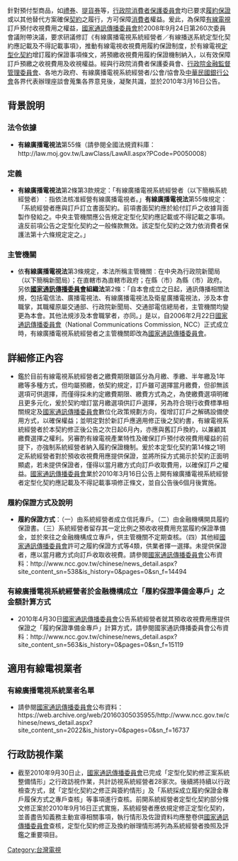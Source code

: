 {{copyedit|time=2017-11-30T02:16:08+00:00}}
{{unreferenced|time=2017-11-30T02:16:08+00:00}}
針對預付型商品，如[[禮券|禮券]]、[[提貨券|提貨券]]等，[[行政院消費者保護委員會|行政院消費者保護委員會]]均已要求[[履約保證|履約保證]]或以其他替代方案確保[[契約|契約]]之履行，方可保障[[消費者|消費者]]權益。爰此，為保障[[有線電視|有線電視]]訂戶預付收視費用之權益，[[國家通訊傳播委員會|國家通訊傳播委員會]]於2008年9月24日第260次委員會議附帶決議，要求研議修訂《有線廣播電視系統經營者／有線播送系統定型化契約應記載及不得記載事項》，推動有線電視收視費用履約保證制度，於有線電視[[定型化契約|定型化契約]]增訂履約保證事項條文，將預繳收視費用履約保證機制納入，以有效保障訂戶預繳之收視費用及收視權益。經與行政院消費者保護委員會、[[行政院金融監督管理委員會|行政院金融監督管理委員會]]、各地方政府、有線廣播電視系統經營者/公會/協會及[[中華民國銀行公會|中華民國銀行公會]]各界代表辦理座談會蒐集各界意見後，凝聚共識，並於2010年3月16日公告。

== 背景說明 ==
=== 法令依據 ===
*'''有線廣播電視法'''第55條（請參閱全國法規資料庫：http://law.moj.gov.tw/LawClass/LawAll.aspx?PCode=P0050008）
=== 定義 ===
*'''有線廣播電視法'''第2條第3款規定：「有線廣播電視系統經營者（以下簡稱系統經營者）︰指依法核准經營有線廣播電視者。」'''有線廣播電視法'''第55條規定：「系統經營者應與訂戶訂立書面契約。前項書面契約應於給付訂戶之收據背面製作發給之。中央主管機關應公告規定定型化契約應記載或不得記載之事項。違反前項公告之定型化契約之一般條款無效。該定型化契約之效力依消費者保護法第十六條規定定之。」
=== 主管機關 ===
*依'''有線廣播電視法'''第3條規定，本法所稱主管機關︰在中央為行政院新聞局（以下簡稱新聞局）；在直轄市為直轄市政府；在縣（市）為縣（市）政府。另依'''[[國家通訊傳播委員會|國家通訊傳播委員會]]組織法'''第2條：「自本會成立之日起，通訊傳播相關法規，包括電信法、廣播電視法、有線廣播電視法及衛星廣播電視法，涉及本會職掌，其職權原屬交通部、行政院新聞局、交通部電信總局者，主管機關均變更為本會。其他法規涉及本會職掌者，亦同。」是以，自2006年2月22日[[國家通訊傳播委員會|國家通訊傳播委員會]]（National Communications Commission, NCC）正式成立時，有線廣播電視系統經營者之主管機關即改為[[國家通訊傳播委員會|國家通訊傳播委員會]]。
== 詳細修正內容 ==
*鑑於目前有線電視系統經營者之繳費期限雖區分為月繳、季繳、半年繳及1年繳等多種方式，但均屬預繳，依契約規定，訂戶雖可選擇當月繳費，但卻無該選項可供選擇，而僅得採未約定繳費期限、繳費方式為之，為使繳費選項明確且更多元化，爰於契約增訂當月繳選項供訂戶選擇，另為符合現行收費標準相關規定及[[國家通訊傳播委員會|國家通訊傳播委員會]]數位化政策規劃方向，復增訂訂戶之解碼設備使用方式，以確保權益；並明定對於新訂戶應適用修正後之契約書，有線電視系統經營者於本契約修正後公告之次日起6月內，亦應與舊訂戶換約，以兼顧其繳費選擇之權利。另審酌有線電視產業特性及確保訂戶預付收視費用權益的前提下，亦強制系統經營者納入履約保證機制。爰於本定型化契約第14條之1明定系統經營者對於預收收視費用應提供保證，並將所採方式揭示於契約正面明顯處，若未提供保證者，僅得以當月繳方式向訂戶收取費用，以確保訂戶之權益。[[國家通訊傳播委員會|國家通訊傳播委員會]]業於2010年3月16日公告上開有線廣播電視系統經營者定型化契約應記載及不得記載事項修正條文，並自公告後6個月後實施。
=== 履約保證方式及說明 ===
*'''履約保證方式'''：（一）由系統經營者成立信託專戶。（二）由金融機構開具履約保證書。（三）系統經營者留存其一定比例之預收收視費用充當履約保證準備金，並於來往之金融機構成立專戶，供主管機關不定期查核。（四）其他經[[國家通訊傳播委員會|國家通訊傳播委員會]]許可之履約保證方式等4類，供業者擇一選擇。未提供保證者，應以當月繳方式向訂戶收取收視費。請參閱[[國家通訊傳播委員會|國家通訊傳播委員會]]公布資料：http://www.ncc.gov.tw/chinese/news_detail.aspx?site_content_sn=538&is_history=0&pages=0&sn_f=14494 {{Wayback|url=http://www.ncc.gov.tw/chinese/news_detail.aspx?site_content_sn=538&is_history=0&pages=0&sn_f=14494 |date=20191130112211 }}
=== 有線廣播電視系統經營者於金融機構成立「履約保證準備金專戶」之金額計算方式 ===
*2010年4月30日[[國家通訊傳播委員會|國家通訊傳播委員會]]公告系統經營者就其預收收視費用應提供保證之「履約保證準備金專戶」計算方式，請參閱國家通訊傳播委員會公布資料：http://www.ncc.gov.tw/chinese/news_detail.aspx?site_content_sn=563&is_history=0&pages=0&sn_f=15119 {{Wayback|url=http://www.ncc.gov.tw/chinese/news_detail.aspx?site_content_sn=563&is_history=0&pages=0&sn_f=15119 |date=20191130231110 }}
== 適用有線電視業者 ==
=== 有線廣播電視系統業者名單 ===
*請參閱[[國家通訊傳播委員會|國家通訊傳播委員會]]公布資料：https://web.archive.org/web/20160305035955/http://www.ncc.gov.tw/chinese/news_detail.aspx?site_content_sn=2022&is_history=0&pages=0&sn_f=16737
== 行政訪視作業 ==
*截至2010年9月30日止，[[國家通訊傳播委員會|國家通訊傳播委員會]]已完成「定型化契約修正案系統整備情形」之行政訪視作業，共計訪視系統經營者28家次。後續將持續以行政檢查方式，就「定型化契約之修正與簽約情形」及「系統採成立履約保證金專戶履保方式之專戶查核」等事項進行查核。前開系統經營者定型化契約部分條文修正案於2010年9月16日正式實施，系統經營者應依規定修正定型化契約，並善盡告知義務主動宣導相關事項，執行情形及佐證資料均應整卷供[[國家通訊傳播委員會|國家通訊傳播委員會]]查核，定型化契約修正及換約辦理情形將列為系統經營者換照及評鑑之重要項目。

[[Category:台灣電視|Category:台灣電視]]